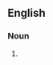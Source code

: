 ==English==

===Noun===
{{head|en|noun form|head=[[fish]]ing [[rod]]s}}

# {{plural of|en|fishing rod}}